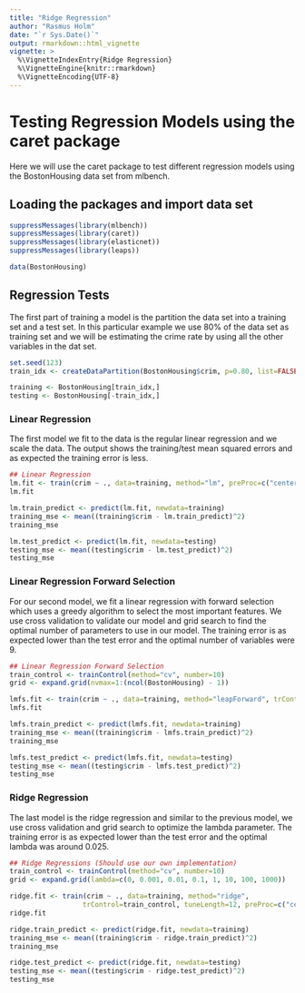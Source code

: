 ```yaml
---
title: "Ridge Regression"
author: "Rasmus Holm"
date: "`r Sys.Date()`"
output: rmarkdown::html_vignette
vignette: >
  %\VignetteIndexEntry{Ridge Regression}
  %\VignetteEngine{knitr::rmarkdown}
  %\VignetteEncoding{UTF-8}
---
```


# Testing Regression Models using the caret package

Here we will use the caret package to test different regression models using the BostonHousing data set from mlbench.

## Loading the packages and import data set

```r
suppressMessages(library(mlbench))
suppressMessages(library(caret))
suppressMessages(library(elasticnet))
suppressMessages(library(leaps))

data(BostonHousing)
```

## Regression Tests

The first part of training a model is the partition the data set into a training set and a test set. In this particular example we use 80% of the data set as training set and we will be estimating the crime rate by using all the other variables in the dat set.

```r
set.seed(123)
train_idx <- createDataPartition(BostonHousing$crim, p=0.80, list=FALSE)

training <- BostonHousing[train_idx,]
testing <- BostonHousing[-train_idx,]
```

### Linear Regression

The first model we fit to the data is the regular linear regression and we scale the data. The output shows the training/test mean squared errors and as expected the training error is less.

```r
## Linear Regression
lm.fit <- train(crim ~ ., data=training, method="lm", preProc=c("center", "scale"))
lm.fit

lm.train_predict <- predict(lm.fit, newdata=training)
training_mse <- mean((training$crim - lm.train_predict)^2)
training_mse

lm.test_predict <- predict(lm.fit, newdata=testing)
testing_mse <- mean((testing$crim - lm.test_predict)^2)
testing_mse
```

### Linear Regression Forward Selection

For our second model, we fit a linear regression with forward selection which uses a greedy algorithm to select the most important features. We use cross validation to validate our model and grid search to find the optimal number of parameters to use in our model. The training error is as expected lower than the test error and the optimal number of variables were 9.

```r
## Linear Regression Forward Selection
train_control <- trainControl(method="cv", number=10)
grid <- expand.grid(nvmax=1:(ncol(BostonHousing) - 1))

lmfs.fit <- train(crim ~ ., data=training, method="leapForward", trControl=train_control, tuneGrid=grid, preProc=c("center", "scale"))
lmfs.fit

lmfs.train_predict <- predict(lmfs.fit, newdata=training)
training_mse <- mean((training$crim - lmfs.train_predict)^2)
training_mse

lmfs.test_predict <- predict(lmfs.fit, newdata=testing)
testing_mse <- mean((testing$crim - lmfs.test_predict)^2)
testing_mse
```

### Ridge Regression

The last model is the ridge regression and similar to the previous model, we use cross validation and grid search to optimize the lambda parameter. The training error is as expected lower than the test error and the optimal lambda was around 0.025.

```r
## Ridge Regressions (Should use our own implementation)
train_control <- trainControl(method="cv", number=10)
grid <- expand.grid(lambda=c(0, 0.001, 0.01, 0.1, 1, 10, 100, 1000))

ridge.fit <- train(crim ~ ., data=training, method="ridge",
                  trControl=train_control, tuneLength=12, preProc=c("center", "scale"))
ridge.fit

ridge.train_predict <- predict(ridge.fit, newdata=training)
training_mse <- mean((training$crim - ridge.train_predict)^2)
training_mse

ridge.test_predict <- predict(ridge.fit, newdata=testing)
testing_mse <- mean((testing$crim - ridge.test_predict)^2)
testing_mse
```
